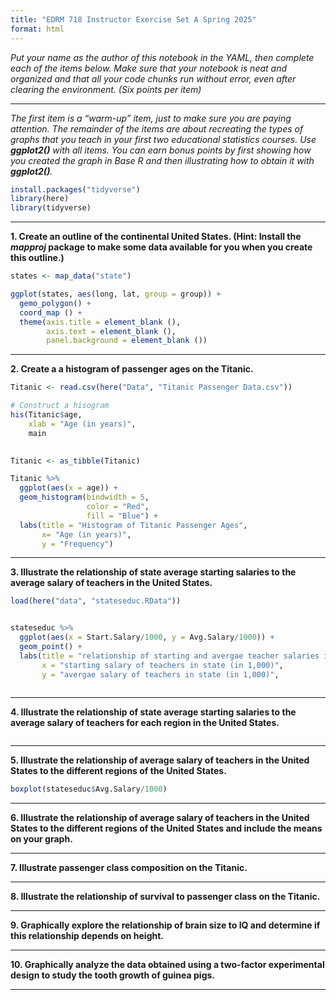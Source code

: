 ```yaml
---
title: "EDRM 718 Instructor Exercise Set A Spring 2025"
format: html
---
```


*Put your name as the author of this notebook in the YAML, then complete each of the items below. Make sure that your notebook is neat and organized and that all your code chunks run without error, even after clearing the environment. (Six points per item)*

***

*The first item is a "warm-up" item, just to make sure you are paying attention. The remainder of the items are about recreating the types of graphs that you teach in your first two educational statistics courses. Use **ggplot2()** with all items. You can earn bonus points by first showing how you created the graph in Base R and then illustrating how to obtain it with **ggplot2()**.*

```r
install.packages("tidyverse")
library(here)
library(tidyverse)

```


***

**1. Create an outline of the continental United States. (Hint: Install the *mapproj* package to make some data available for you when you create this outline.)**
```r
states <- map_data("state")

ggplot(states, aes(long, lat, group = group)) +
  gemo_polygon() +
  coord_map () +
  theme(axis.title = element_blank (),
        axis.text = element_blank (),
        panel.background = element_blank ()) 

```


***

**2. Create a a histogram of passenger ages on the Titanic.**

```r
Titanic <- read.csv(here("Data", "Titanic Passenger Data.csv"))

# Construct a hisogram 
his(Titanic$age,
    xlab = "Age (in years)",
    main
    

```

```r
Titanic <- as_tibble(Titanic)

Titanic %>%
  ggplot(aes(x = age)) +
  geom_histogram(bindwidth = 5, 
                 color = "Red",
                 fill = "Blue") +
  labs(title = "Histogram of Titanic Passenger Ages",
       x= "Age (in years)",
       y = "Frequency")
```

***

**3. Illustrate the relationship of state average starting salaries to the average salary of teachers in the United States.**

```r

load(here("data", "stateseduc.RData"))



```

```r

stateseduc %>%
  ggplot(aes(x = Start.Salary/1000, y = Avg.Salary/1000)) +
  geom_point() + 
  labs(title = "relationship of starting and avergae teacher salaries in states",
       x = "starting salary of teachers in state (in 1,000)",
       y = "avergae salary of teachers in state (in 1,000)",
       


```

***

**4. Illustrate the relationship of state average starting salaries to the average salary of teachers for each region in the United States.**
```r


```


***

**5. Illustrate the relationship of average salary of teachers in the United States to the different regions of the United States.**
```r
boxplot(stateseduc$Avg.Salary/1000)

```

***

**6. Illustrate the relationship of average salary of teachers in the United States to the different regions of the United States and include the means on your graph.**

***

**7. Illustrate passenger class composition on the Titanic.**

***

**8. Illustrate the relationship of survival to passenger class on the Titanic.**

***

**9. Graphically explore the relationship of brain size to IQ and determine if this relationship depends on height.**

***

**10. Graphically analyze the data obtained using a two-factor experimental design to study the tooth growth of guinea pigs.**

***
